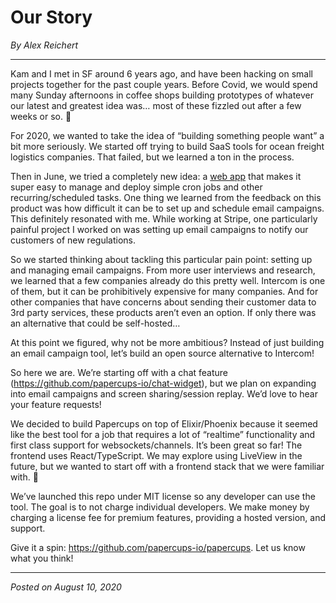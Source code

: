 

# Our Story

_By Alex Reichert_

---

Kam and I met in SF around 6 years ago, and have been hacking on small projects together for the past couple years. Before Covid, we would spend many Sunday afternoons in coffee shops building prototypes of whatever our latest and greatest idea was… most of these fizzled out after a few weeks or so. 😬

For 2020, we wanted to take the idea of “building something people want” a bit more seriously. We started off trying to build SaaS tools for ocean freight logistics companies. That failed, but we learned a ton in the process.

Then in June, we tried a completely new idea: a [web app](https://www.producthunt.com/posts/taro) that makes it super easy to manage and deploy simple cron jobs and other recurring/scheduled tasks. One thing we learned from the feedback on this product was how difficult it can be to set up and schedule email campaigns. This definitely resonated with me. While working at Stripe, one particularly painful project I worked on was setting up email campaigns to notify our customers of new regulations.

So we started thinking about tackling this particular pain point: setting up and managing email campaigns. From more user interviews and research, we learned that a few companies already do this pretty well. Intercom is one of them, but it can be prohibitively expensive for many companies. And for other companies that have concerns about sending their customer data to 3rd party services, these products aren’t even an option. If only there was an alternative that could be self-hosted…

At this point we figured, why not be more ambitious? Instead of just building an email campaign tool, let’s build an open source alternative to Intercom!

So here we are. We’re starting off with a chat feature (https://github.com/papercups-io/chat-widget), but we plan on expanding into email campaigns and screen sharing/session replay. We’d love to hear your feature requests!

We decided to build Papercups on top of Elixir/Phoenix because it seemed like the best tool for a job that requires a lot of “realtime” functionality and first class support for websockets/channels. It’s been great so far! The frontend uses React/TypeScript. We may explore using LiveView in the future, but we wanted to start off with a frontend stack that we were familiar with. 🙂

We’ve launched this repo under MIT license so any developer can use the tool. The goal is to not charge individual developers. We make money by charging a license fee for premium features, providing a hosted version, and support.

Give it a spin: https://github.com/papercups-io/papercups. Let us know what you think!

---

_Posted on August 10, 2020_
